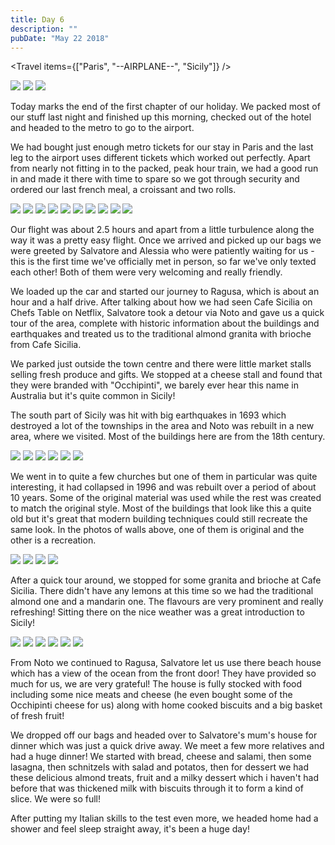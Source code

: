 ```yaml
---
title: Day 6
description: ""
pubDate: "May 22 2018"
---
```



<Travel items={["Paris", "--AIRPLANE--", "Sicily"]} />

<Grid>
  <Img src="2018-europe/1f8215bd-2681-4836-8f15-f048ca1ad2ec-76939bc3c30a63d1fa0d19649b3210cfe9f56341.jpg" />
  <Img src="2018-europe/80c0dedb-1905-4254-84f7-14aedb4ccc40-c683857aeafa54fc11fcec270e2cd9e5acdc4ee1.jpg" />
  <Img src="2018-europe/867f7889-d9d3-4a6d-b9dd-67e48f54a0ab-fc0a38ac4df01b3c9a279c471a91e0fb7a78156c.jpg" />
</Grid>

Today marks the end of the first chapter of our holiday. We packed most of our stuff last night and finished up this morning, checked out of the hotel and headed to the metro to go to the airport.

We had bought just enough metro tickets for our stay in Paris and the last leg to the airport uses different tickets which worked out perfectly. Apart from nearly not fitting in to the packed, peak hour train, we had a good run in and made it there with time to spare so we got through security and ordered our last french meal, a croissant and two rolls.

<Grid>
  <Img src="2018-europe/020166aa-b82f-4915-b329-55b0754f801d-398e7cae2603557fba2b6037c8960cd2e1504bce.jpg" />
  <Img src="2018-europe/4685c547-7704-4791-9a1b-e404c958682f-0082f7a22281bf4dbb2c998ba75ad7776e1d01c2.jpg" />
  <Img src="2018-europe/32c4572e-3cb9-40b6-820d-58672ce4d938-dd1280e9fdd511b365f6303fa6087995f1a166f0.jpg" />
  <Img src="2018-europe/24611df7-ea48-4028-b419-3ae8190e02c7-e7b900b69a8b12ea700ff907f79de68cb608c936.jpg" />
  <Img src="2018-europe/42f71c7b-3146-45e6-ab07-10cf11413a1b-b52ac7f3c35d70f666868bbe19c5c5ffaa13a82b.jpg" />
  <Img src="2018-europe/a1182de4-62d1-4275-bb5f-73715cd1faca-af3a4ed8901d0e449ea6b239201e8e9a060e2d2a.jpg" />
  <Img src="2018-europe/9621bd5a-980e-4cc0-bcfb-11030e13b221-8c132e1cdd4029d6c1ed3caeb5e31ee16427eec6.jpg" />
  <Img src="2018-europe/e3176990-4303-4082-919b-78c34ded66a7-f36cada166c5b2e1cc832c2da6779758316e4876.jpg" />
  <Img src="2018-europe/3a87c420-b03a-4bb3-a081-8a419af0cfa5-d4d6c8dec3fa53a4b13fb5557a3b221dd85e84b7.jpg" />
  <Img src="2018-europe/5e441f04-528d-438f-9fd0-cb1e9f399cba-d0c6722e6c41aa9f8fe49687bf63ccea5ffc3e12.jpg" />
</Grid>

Our flight was about 2.5 hours and apart from a little turbulence along the way it was a pretty easy flight. Once we arrived and picked up our bags we were greeted by Salvatore and Alessia who were patiently waiting for us - this is the first time we've officially met in person, so far we've only texted each other! Both of them were very welcoming and really friendly.

We loaded up the car and started our journey to Ragusa, which is about an hour and a half drive. After talking about how we had seen Cafe Sicilia on Chefs Table on Netflix, Salvatore took a detour via Noto and gave us a quick tour of the area, complete with historic information about the buildings and earthquakes and treated us to the traditional almond granita with brioche from Cafe Sicilia.

We parked just outside the town centre and there were little market stalls selling fresh produce and gifts. We stopped at a cheese stall and found that they were branded with "Occhipinti", we barely ever hear this name in Australia but it's quite common in Sicily!

The south part of Sicily was hit with big earthquakes in 1693 which destroyed a lot of the townships in the area and Noto was rebuilt in a new area, where we visited. Most of the buildings here are from the 18th century.

<Grid>
  <Img src="2018-europe/2cf6fccd-b260-4395-8f02-6900a346b3e6-33ef8cd1ca5dc653bdf6e1212d4dbdafb9933285.jpg" />
  <Img src="2018-europe/1f79c013-d8b2-4212-8130-8afb76d321fb-b7502aae431f7bd31384bdd04dfbe24499a83a00.jpg" />
  <Img src="2018-europe/0ce182ad-99d3-4eb9-ad87-786be432552e-b130f0a3b2abcead6d3d6af07ae31d929e091112.jpg" />
  <Img src="2018-europe/75ced29d-85c1-477c-9e2c-355033dc0d73-d40ba97e0194dec0141629891c4a1958ba03673f.jpg" />
  <Img src="2018-europe/4df4ffa4-4454-461e-9012-7d69ffd12ed7-e592370b669b1b9e35182076898aed87a0ee6f20.jpg" />
  <Img src="2018-europe/94f00548-1ad1-4957-9186-6c9fc7d6d6ca-a4f2b0f264f27af9ca359cf4085050ae46cf1dfb.jpg" />
</Grid>

We went in to quite a few churches but one of them in particular was quite interesting, it had collapsed in 1996 and was rebuilt over a period of about 10 years. Some of the original material was used while the rest was created to match the original style. Most of the buildings that look like this a quite old but it's great that modern building techniques could still recreate the same look. In the photos of walls above, one of them is original and the other is a recreation.

<Grid>
  <Img src="2018-europe/42f85a04-0193-4b62-9249-11099a532634-819616bd3c3a7e94724302819c0e956f8daece97.jpg" />
  <Img src="2018-europe/574cfb5f-faf9-4bd7-959d-13120799c96d-a1513d899bfd903c3e642b041879a1f8430b6c96.jpg" />
  <Img src="2018-europe/c0e8d78d-d680-4540-b2a7-b39c30fd0cab-9d74441f921e0d8c95180856964cbecd4e106d77.jpg" />
  <Img src="2018-europe/33723833-1ad4-4611-a5c3-d82312f79cd2-6a12654c68ccfe0d3cba74b2af6e5302ce304f2f.jpg" />
</Grid>

After a quick tour around, we stopped for some granita and brioche at Cafe Sicilia. There didn't have any lemons at this time so we had the traditional almond one and a mandarin one. The flavours are very prominent and really refreshing! Sitting there on the nice weather was a great introduction to Sicily!

<Grid>
  <Img src="2018-europe/74208cea-674f-4bad-881e-3c6ebf0b3913-adac29c10fcb58eba98ab2c4653bed310d1c42f9.jpg" />
  <Img src="2018-europe/45c46975-51eb-4369-8b40-2716da52073a-1e10891051e28d35bf8935a3091f2d2de1e4a4ff.jpg" />
  <Img src="2018-europe/1ad4aa55-577f-4418-ab7c-9adcf5cca048-09abc59d224709595a2d7951eb9894d2ce15395d.jpg" />
  <Img src="2018-europe/c3406df0-0110-48b0-95b7-ccaf449565d7-4e69b5b32d88cbf84995331035693af7d7edafb6.jpg" />
  <Img src="2018-europe/849be5df-0241-4465-a1e3-c5845abba456-bff8e5c727c3c8e3dcbd3e7f28fb012ca4bcd3da.jpg" />
  <Img src="2018-europe/e384fb2e-a716-4649-8a39-b8fe09864dfa-4a77e2bdb7176143dddae98e1a8420318f9bafb9.jpg" />
</Grid>

From Noto we continued to Ragusa, Salvatore let us use there beach house which has a view of the ocean from the front door! They have provided so much for us, we are very grateful! The house is fully stocked with food including some nice meats and cheese (he even bought some of the Occhipinti cheese for us) along with home cooked biscuits and a big basket of fresh fruit!

We dropped off our bags and headed over to Salvatore's mum's house for dinner which was just a quick drive away. We meet a few more relatives and had a huge dinner! We started with bread, cheese and salami, then some lasagna, then schnitzels with salad and potatos, then for dessert we had these delicious almond treats, fruit and a milky dessert which i haven't had before that was thickened milk with biscuits through it to form a kind of slice. We were so full!

After putting my Italian skills to the test even more, we headed home had a shower and feel sleep straight away, it's been a huge day!
